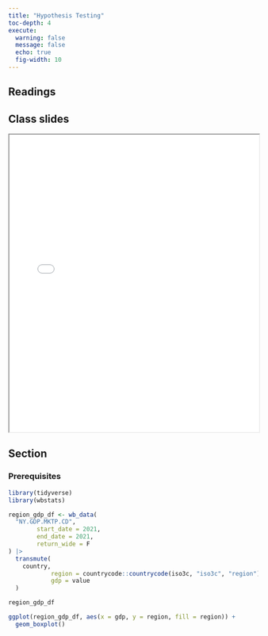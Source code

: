 ```yaml
---
title: "Hypothesis Testing"
toc-depth: 4
execute: 
  warning: false
  message: false
  echo: true
  fig-width: 10
---
```


## Readings

## Class slides

```{=html}
<iframe class="slide-deck" src="../files/slides/Lecture 8 - Hypothesis Testing.pdf" width = "100%" height = 600px></iframe>
```
## Section

### Prerequisites

```r

library(tidyverse)
library(wbstats)
```

```r
region_gdp_df <- wb_data(
  "NY.GDP.MKTP.CD",
        start_date = 2021,
        end_date = 2021,
        return_wide = F
) |> 
  transmute(
    country,
            region = countrycode::countrycode(iso3c, "iso3c", "region"),
            gdp = value
  )

region_gdp_df
```

```r
ggplot(region_gdp_df, aes(x = gdp, y = region, fill = region)) + 
  geom_boxplot()
```
